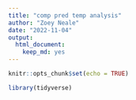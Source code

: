 ```yaml
---
title: "comp pred temp analysis"
author: "Zoey Neale"
date: "2022-11-04"
output: 
  html_document: 
    keep_md: yes
---
```


```r
knitr::opts_chunk$set(echo = TRUE)
```

```r
library(tidyverse)
```

